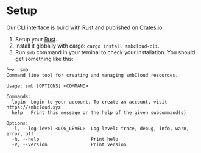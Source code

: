 # Setup

Our CLI interface is build with Rust and published on [Crates.io](https://crates.io/crates/smbcloud-cli).

1. Setup your [Rust](https://www.rust-lang.org/tools/install).
2. Install it globally with cargo: `cargo install smbcloud-cli`.
3. Run `smb` command in your teminal to check your installation. You should get something like this:

```
╰─➤  smb
Command line tool for creating and managing smbCloud resources.

Usage: smb [OPTIONS] <COMMAND>

Commands:
  login  Login to your account. To create an account, visit https://smbcloud.xyz
  help   Print this message or the help of the given subcommand(s)

Options:
  -l, --log-level <LOG_LEVEL>  Log level: trace, debug, info, warn, error, off
  -h, --help                   Print help
  -V, --version                Print version
```